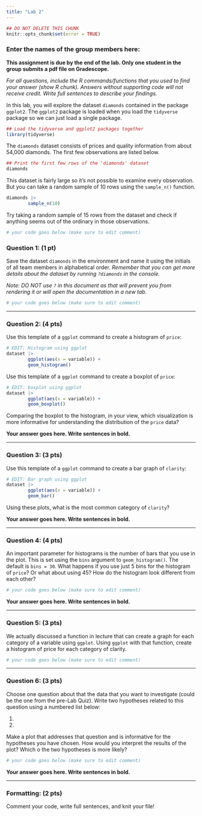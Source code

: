 ```yaml
---
title: "Lab 2"
---
```


```r
## DO NOT DELETE THIS CHUNK
knitr::opts_chunk$set(error = TRUE)
```

### Enter the names of the group members here: 

**This assignment is due by the end of the lab. Only one student in the group submits a pdf file on Gradescope.**

*For all questions, include the R commands/functions that you used to find your answer (show R chunk). Answers without supporting code will not receive credit. Write full sentences to describe your findings.*

In this lab, you will explore the dataset `diamonds` contained in the package `ggplot2`. The `ggplot2` package is loaded when you load the `tidyverse` package so we can just load a single package.

```r
## Load the tidyverse and ggplot2 packages together
library(tidyverse)
```

The `diamonds` dataset consists of prices and quality information from about 54,000 diamonds. The first few observations are listed below.

```r
## Print the first few rows of the 'diamonds' dataset
diamonds
```

This dataset is fairly large so it's not possible to examine every observation. But you can take a random sample of 10 rows using the `sample_n()` function.

```r
diamonds |> 
        sample_n(10)
```
Try taking a random sample of 15 rows from the dataset and check if anything seems out of the ordinary in those observations.

```r
# your code goes below (make sure to edit comment)
```


### Question 1: (1 pt)

Save the dataset `diamonds` in the environment and name it using the initials of all team members in alphabetical order. *Remember that you can get more details about the dataset by running `?diamonds` in the console.*

*Note: DO NOT use `?` in this document as that will prevent you from rendering it or will open the documentation in a new tab.*

```r
# your code goes below (make sure to edit comment)

```

------------------------------------------------------------------------

### Question 2: (4 pts)

Use this template of a `ggplot` command to create a histogram of `price`:

```r
# EDIT: Histogram using ggplot
dataset |> 
        ggplot(aes(x = variable)) + 
        geom_histogram() 
```

Use this template of a `ggplot` command to create a boxplot of `price`:

```r
# EDIT: boxplot using ggplot
dataset |> 
        ggplot(aes(x = variable)) + 
        geom_boxplot() 
```

Comparing the boxplot to the histogram, in your view, which visualization is more informative for understanding the distribution of the `price` data?

**Your answer goes here. Write sentences in bold.**

------------------------------------------------------------------------

### Question 3: (3 pts)

Use this template of a `ggplot` command to create a bar graph of `clarity`:

```r
# EDIT: Bar graph using ggplot
dataset |> 
        ggplot(aes(x = variable)) + 
        geom_bar() 
```


Using these plots, what is the most common category of `clarity`?

**Your answer goes here. Write sentences in bold.**

------------------------------------------------------------------------

### Question 4: (4 pts)

An important parameter for histograms is the number of bars that you use in the plot. This is set using the `bins` argument to `geom_histogram()`. The default is `bins = 30`. What happens if you use just 5 bins for the histogram of `price`? Or what about using 45? How do the histogram look different from each other?

```r
# your code goes below (make sure to edit comment)

```

**Your answer goes here. Write sentences in bold.**

------------------------------------------------------------------------

### Question 5: (3 pts)

We actually discussed a function in lecture that can create a graph for each category of a variable using `ggplot`. Using `ggplot` with that function, create a histogram of price for each category of clarity.

```r
# your code goes below (make sure to edit comment)

```


------------------------------------------------------------------------

### Question 6: (3 pts)

Choose one question about that the data that you want to investigate (could be the one from the pre-Lab Quiz). Write two hypotheses related to this question using a numbered list below:

1. 

2. 

Make a plot that addresses that question and is informative for the hypotheses you have chosen. How would you interpret the results of the plot? Which o the two hypotheses is more likely?


```r
# your code goes below (make sure to edit comment)

```



**Your answer goes here. Write sentences in bold.**


------------------------------------------------------------------------


### Formatting: (2 pts)

Comment your code, write full sentences, and knit your file!
